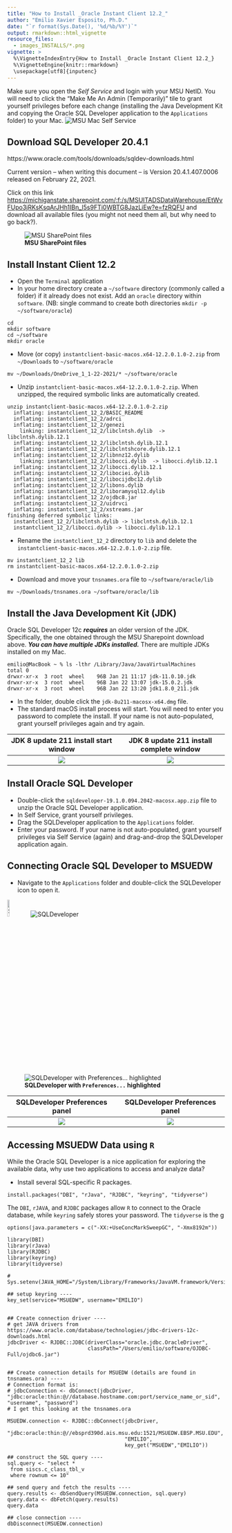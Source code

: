 ```yaml
---
title: "How to Install _Oracle Instant Client 12.2_"
author: "Emilio Xavier Esposito, Ph.D."
date: "`r format(Sys.Date(), '%d/%b/%Y')`"
output: rmarkdown::html_vignette
resource_files:
  - images_INSTALLS/*.png
vignette: >
  %\VignetteIndexEntry{How to Install _Oracle Instant Client 12.2_}
  %\VignetteEngine{knitr::rmarkdown}
  \usepackage[utf8]{inputenc}
---
```



Make sure you open the _Self Service_ and login with your MSU NetID. You will need to click the "Make Me An Admin (Temporarily)" tile to grant yourself privileges before each change (installing the Java Development Kit and copying the Oracle SQL Developer application to the `Applications` folder) to your Mac. 
![MSU Mac Self Service](./images_INSTALLS/MSU_MacSelfService_jan2021.png)


## Download SQL Developer 20.4.1

https://www.oracle.com/tools/downloads/sqldev-downloads.html

Current version -- when writing this document -- is Version 20.4.1.407.0006 released on February 22, 2021.

Click on this link [https://michiganstate.sharepoint.com/:f:/s/MSUITADSDataWarehouse/EtWvFUpo3jRKsKsqArJHh1IBn_l5s9FTi0WBTG8JazLiEw?e=fzRQFU](https://michiganstate.sharepoint.com/:f:/s/MSUITADSDataWarehouse/EtWvFUpo3jRKsKsqArJHh1IBn_l5s9FTi0WBTG8JazLiEw?e=fzRQFU) and download all available files (you might not need them all, but why need to go back?).

![**MSU SharePoint files**](./images_INSTALLS/MSU-SharePoint_download.png)


## Install Instant Client 12.2

- Open the `Terminal` application
- In your home directory create a `~/software` directory (commonly called a folder) if it already does not exist. Add an `oracle` directory within `software`. (NB: single command to create both directories `mkdir -p ~/software/oracle`)

```
cd
mkdir software
cd ~/software
mkdir oracle
```

- Move (or copy) `instantclient-basic-macos.x64-12.2.0.1.0-2.zip` from `~/Downloads` to `~/software/oracle`

```
mv ~/Downloads/OneDrive_1_1-22-2021/* ~/software/oracle
```

- Unzip `instantclient-basic-macos.x64-12.2.0.1.0-2.zip`. When unzipped, the required symbolic links are automatically created.

```
unzip instantclient-basic-macos.x64-12.2.0.1.0-2.zip
  inflating: instantclient_12_2/BASIC_README  
  inflating: instantclient_12_2/adrci  
  inflating: instantclient_12_2/genezi  
    linking: instantclient_12_2/libclntsh.dylib  -> libclntsh.dylib.12.1 
  inflating: instantclient_12_2/libclntsh.dylib.12.1  
  inflating: instantclient_12_2/libclntshcore.dylib.12.1  
  inflating: instantclient_12_2/libnnz12.dylib  
    linking: instantclient_12_2/libocci.dylib  -> libocci.dylib.12.1 
  inflating: instantclient_12_2/libocci.dylib.12.1  
  inflating: instantclient_12_2/libociei.dylib  
  inflating: instantclient_12_2/libocijdbc12.dylib  
  inflating: instantclient_12_2/libons.dylib  
  inflating: instantclient_12_2/liboramysql12.dylib  
  inflating: instantclient_12_2/ojdbc8.jar  
  inflating: instantclient_12_2/uidrvci  
  inflating: instantclient_12_2/xstreams.jar  
finishing deferred symbolic links:
  instantclient_12_2/libclntsh.dylib -> libclntsh.dylib.12.1
  instantclient_12_2/libocci.dylib -> libocci.dylib.12.1
```

- Rename the `instantclient_12_2` directory to `lib` and delete the `instantclient-basic-macos.x64-12.2.0.1.0-2.zip` file.

```
mv instantclient_12_2 lib
rm instantclient-basic-macos.x64-12.2.0.1.0-2.zip
```

- Download and move your `tnsnames.ora` file to `~/software/oracle/lib`

```
mv ~/Downloads/tnsnames.ora ~/software/oracle/lib
```


## Install the Java Development Kit (JDK)

Oracle SQL Developer 12c _**requires**_ an older version of the JDK. Specifically, the one obtained through the MSU Sharepoint download above. _**You can have multiple JDKs installed.**_ There are multiple JDKs installed on my Mac.

```
emilio@MacBook ~ % ls -lthr /Library/Java/JavaVirtualMachines
total 0
drwxr-xr-x  3 root  wheel    96B Jan 21 11:17 jdk-11.0.10.jdk
drwxr-xr-x  3 root  wheel    96B Jan 22 13:07 jdk-15.0.2.jdk
drwxr-xr-x  3 root  wheel    96B Jan 22 13:20 jdk1.8.0_211.jdk
```

- In the folder, double click the `jdk-8u211-macosx-x64.dmg` file.
- The standard macOS install process will start. You will need to enter you password to complete the install. If your name is not auto-populated, grant yourself privileges again and try again.


**JDK 8 update 211 install start window** | **JDK 8 update 211 install complete window**
:-------------------------:|:-------------------------:
![](./images_INSTALLS/JDK-8u211_install_panel01.png)  |  ![](./images_INSTALLS/JDK-8u211_install_panel02.png)


## Install Oracle SQL Developer

- Double-click the `sqldeveloper-19.1.0.094.2042-macosx.app.zip` file to unzip the Oracle SQL Developer application.
- In Self Service, grant yourself privileges.
- Drag the SQLDeveloper application to the `Applications` folder.
- Enter your password. If your name is not auto-populated, grant yourself privileges via Self Service (again) and drag-and-drop the SQLDeveloper application again.


## Connecting Oracle SQL Developer to MSUEDW

- Navigate to the `Applications` folder and double-click the SQLDeveloper icon to open it.

![**SQLDeveloper application icon**](./images_INSTALLS/SQLDeveloper_icon.png){width=10%} ![**SQLDeveloper**](./images_INSTALLS/SQLDeveloper_OracleConn-MSUEDW.png)



![**SQLDeveloper with `Preferences...` highlighted**](./images_INSTALLS/SQLDeveloper_PreferencesHighlight.png)



**SQLDeveloper Preferences panel** | **SQLDeveloper Preferences panel**
:-------------------------:|:-------------------------:
![](./images_INSTALLS/SQLDeveloper_Preferences_DBs-Advanced.png)  |  ![](./images_INSTALLS/SQLDeveloper_Preferences_DBs-Adv-TNSdir.png)





 
## Accessing MSUEDW Data using `R`

While the Oracle SQL Developer is a nice application for exploring the available data, why use two applications to access and analyze data?

- Install several SQL-specific R packages.

```
install.packages("DBI", "rJava", "RJDBC", "keyring", "tidyverse")
```

The `DBI`, `rJAVA`, and `RJDBC` packages allow `R` to connect to the Oracle database,
while `keyring` safely stores your password. The `tidyverse` is the g

 
 
```
options(java.parameters = c("-XX:+UseConcMarkSweepGC", "-Xmx8192m"))

library(DBI)
library(rJava)
library(RJDBC)
library(keyring)
library(tidyverse)

# Sys.setenv(JAVA_HOME="/System/Library/Frameworks/JavaVM.framework/Versions/Current/Commands")

## setup keyring ----
key_set(service="MSUEDW", username="EMILIO")


## Create connection driver ----
# get JAVA drivers from https://www.oracle.com/database/technologies/jdbc-drivers-12c-downloads.html
jdbcDriver <- RJDBC::JDBC(driverClass="oracle.jdbc.OracleDriver", 
                          classPath="/Users/emilio/software/OJDBC-Full/ojdbc6.jar")


## Create connection details for MSUEDW (details are found in tnsnames.ora) ----
# Connection format is:
# jdbcConnection <- dbConnect(jdbcDriver, "jdbc:oracle:thin:@//database.hostname.com:port/service_name_or_sid", "username", "password")
# I get this looking at the tnsnames.ora 

MSUEDW.connection <- RJDBC::dbConnect(jdbcDriver, 
                                      "jdbc:oracle:thin:@//ebsprd390d.ais.msu.edu:1521/MSUEDW.EBSP.MSU.EDU",
                                      "EMILIO", 
                                      key_get("MSUEDW","EMILIO"))

## construct the SQL query ----
sql.query <- "select *
 from siscs.c_class_tbl_v
 where rownum <= 10"

## send query and fetch the results ----
query.results <- dbSendQuery(MSUEDW.connection, sql.query)
query.data <- dbFetch(query.results)
query.data

## close connection ----
dbDisconnect(MSUEDW.connection)

```
